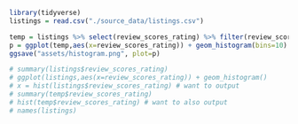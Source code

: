 ```r
library(tidyverse)
listings = read.csv("./source_data/listings.csv")
```

```r
temp = listings %>% select(review_scores_rating) %>% filter(review_scores_rating > 90)
p = ggplot(temp,aes(x=review_scores_rating)) + geom_histogram(bins=10)
ggsave("assets/histogram.png", plot=p)
```

```r
# summary(listings$review_scores_rating)
# ggplot(listings,aes(x=review_scores_rating)) + geom_histogram()
# x = hist(listings$review_scores_rating) # want to output
# summary(temp$review_scores_rating)
# hist(temp$review_scores_rating) # want to also output
# names(listings)
```

